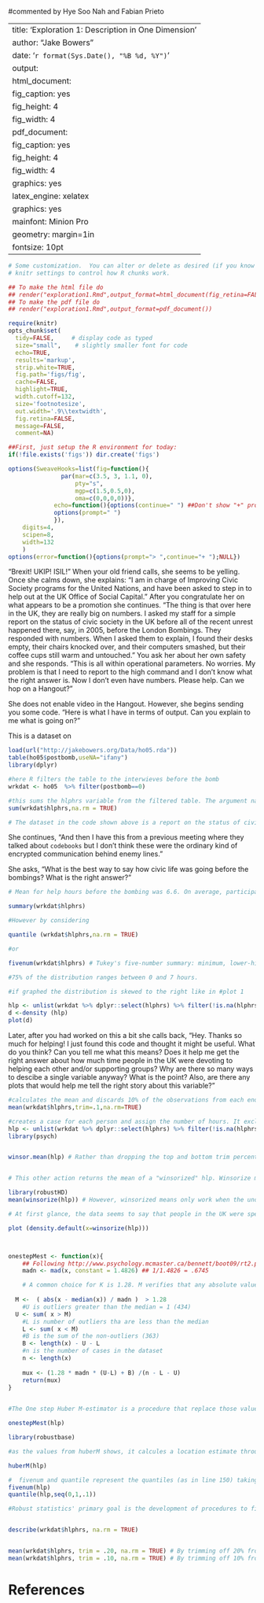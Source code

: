 #commented by Hye Soo Nah and Fabian Prieto

---
title: 'Exploration 1: Description in One Dimension'
author: "Jake Bowers"
date: '`r format(Sys.Date(), "%B %d, %Y")`'
output:
  html_document:
    fig_caption: yes
    fig_height: 4
    fig_width: 4
  pdf_document:
    fig_caption: yes
    fig_height: 4
    fig_width: 4
    graphics: yes
    latex_engine: xelatex
graphics: yes
mainfont: Minion Pro
geometry: margin=1in
fontsize: 10pt
---

<!-- Make this document using library(rmarkdown); render("exploration1.Rmd") -->
\input{mytexsymbols}



```r
# Some customization.  You can alter or delete as desired (if you know what you are doing).
# knitr settings to control how R chunks work.

## To make the html file do
## render("exploration1.Rmd",output_format=html_document(fig_retina=FALSE))
## To make the pdf file do
## render("exploration1.Rmd",output_format=pdf_document())

require(knitr)
opts_chunk$set(
  tidy=FALSE,     # display code as typed
  size="small",    # slightly smaller font for code
  echo=TRUE,
  results='markup',
  strip.white=TRUE,
  fig.path='figs/fig',
  cache=FALSE,
  highlight=TRUE,
  width.cutoff=132,
  size='footnotesize',
  out.width='.9\\textwidth',
  fig.retina=FALSE,
  message=FALSE,
  comment=NA)
```


```r
##First, just setup the R environment for today:
if(!file.exists('figs')) dir.create('figs')

options(SweaveHooks=list(fig=function(){
			   par(mar=c(3.5, 3, 1.1, 0),
			       pty="s",
			       mgp=c(1.5,0.5,0),
			       oma=c(0,0,0,0))},
			 echo=function(){options(continue=" ") ##Don't show "+" prompts,
			 options(prompt=" ")
			 }),
	digits=4,
	scipen=8,
	width=132
	)
options(error=function(){options(prompt="> ",continue="+ ");NULL})
```

"Brexit! UKIP! ISIL!" When your old friend calls, she seems to be yelling. Once
she calms down, she explains: "I am in charge of Improving Civic Society
programs for the United Nations, and have been asked to step in to help out at
the UK Office of Social Capital." After you congratulate her on what appears to
be a promotion she continues. "The thing is that over here in the UK, they are
really big on numbers. I asked my staff for a simple report on the status of
civic society in the UK before all of the recent unrest happened there, say, in
2005, before the London Bombings. They responded with numbers. When I asked
them to explain, I found their desks empty, their chairs knocked over, and
their computers smashed, but their coffee cups still warm and untouched." You
ask her about her own safety and she responds. "This is all within operational
parameters. No worries. My problem is that I need to report to the high command
and I don't know what the right answer is. Now I don't even have numbers. Please help. Can we hop on a
Hangout?"

She does not enable video in the Hangout. However, she begins sending you some
code. "Here is what I have in terms of output. Can you explain to me what is
going on?"

This is a dataset on 
```r
load(url("http://jakebowers.org/Data/ho05.rda"))
table(ho05$postbomb,useNA="ifany")
library(dplyr)

#here R filters the table to the interwieves before the bomb
wrkdat <- ho05  %>% filter(postbomb==0)

#this sums the hlphrs variable from the filtered table. The argument na.rm should be set to TRUE to have a numerical result. hlphrs (help hours) is the sum of grphrs (hours on a group) and infhrs 
sum(wrkdat$hlphrs,na.rm = TRUE)

# The dataset in the code shown above is a report on the status of civic society in the UK before and after the London Bombings. According to the table, 800 (out of 1000) participants were interviewed before the bombing and 200 after the bombing. Attached the 'dpylr' package and ran the following code. The total number of help hours of the 800 participants interviewed before the bombing, according to the 'sum' code, was 5287 hours.
```

She continues, "And then I have this from a previous meeting where they talked about `codebooks` but I don't think these were the ordinary kind of encrypted communication behind enemy lines."

\begin{small}
\begin{verbatim}
  ### CODEBOOK
  postbomb: 1=interviewed after the bombing, 0=interviewed before the bombing

  grphrs: 6.1.1 Which of the following groups, clubs or organisations
    have you been involved with during the last 12 months? That's anything
    you've taken part in, supported, or that you've helped in any way, either
    on your own or with others. Please exclude giving money and anything that
    was a requirement of your job.

    6.1.2 In the last 12 months have you given unpaid help to any groups, clubs or
    organisations in any of the following ways?

    6.1.5 Approximately how many hours have you spent helping this/these group(s),
    club(s) or organisation(s) in the past 4 weeks?

  infhrs: In the last 12 months have you done any of the following things,
    unpaid, for someone who was not a relative?

    This is any unpaid help you, as an individual, may have given to other people,
    that is apart from any help given through a group, club or organisation. This
    could be help for a friend, neighbour or someone else but not a relative.

    6.4.4 Now just thinking about the past 4 weeks. Approximately how many hours
    have you spent doing this kind of thing/these kind of things in the past 4
    weeks?

  hlphrs: grphrs+infhrs
\end{verbatim}
\end{small}

She asks, "What is the best way to say how civic life was going before the bombings? What is the right answer?"



```r

# Mean for help hours before the bombing was 6.6. On average, participants had spent 6.6 hours in their previous month helping others through groups, clubs and organizations. However, taking a closer look, the outliers had skewed the average (median = 1). 

summary(wrkdat$hlphrs)

#However by considering 

quantile (wrkdat$hlphrs,na.rm = TRUE)

#or

fivenum(wrkdat$hlphrs) # Tukey's five-number summary: minimum, lower-hinge, median, upper-hinge, maximum

#75% of the distribution ranges between 0 and 7 hours. 

#if graphed the distribution is skewed to the right like in #plot 1

hlp <- unlist(wrkdat %>% dplyr::select(hlphrs) %>% filter(!is.na(hlphrs)))
d <-density (hlp)
plot(d)


```


Later, after you had worked on this a bit she calls back, "Hey. Thanks so much
for helping! I just found this code and thought it might be useful. What do you
think? Can you tell me what this means? Does it help me get the right answer
about how much time people in the UK were devoting to helping each other and/or
supporting groups? Why are there so many ways to descibe a single variable
anyway? What is the point?  Also, are there any plots that would help me tell
the right story about this variable?"

```r

#calculates the mean and discards 10% of the observations from each end
mean(wrkdat$hlphrs,trim=.1,na.rm=TRUE)

#creates a case for each person and assign the number of hours. It exclude the NA's
hlp <- unlist(wrkdat %>% dplyr::select(hlphrs) %>% filter(!is.na(hlphrs)))
library(psych)


winsor.mean(hlp) # Rather than dropping the top and bottom trim percent like the previous code, the extreme values (of the top and bottom 10%?) can be replaced with values at the trim and 1- trim quantiles. Using this calculation, we can see that the winsor mean is 3.13. The winsorized mean is a useful estimator because it is less sensitive to outliers than the mean but will still give a reasonable estimate of central tendency or mean for almost all statistical models. As the sample had many outliers, this could be a better estimated time of hours for helping others before the bombings.


# This other action returns the mean of a "winsorized" hlp. Winsorize means that data is cleaned by means of winsorization, i.e., by shrinking outlying observations to the border of the main part of the data. It is a method of censoring data by transforming the top and bottom 5% values to them  

library(robustHD)
mean(winsorize(hlp)) # However, winsorized means only work when the underlying distribution is symmetric. In this dataset, the distribution of help hours is asymmetric and thus the winsorized mean is unlikely to servne as an unbiased estimator for the mean. Therefore, by winsorizing ALL the values in 'hlp' and then calculating the mean, we can get a more accurate estimator. In this case, the mean for total help hours is 1.80. Winsorizing focus on a specific portion of the cases defining, in this case a smaller scale between those who help and those who don't, as it is shown in plot #2

# At first glance, the data seems to say that people in the UK were spending 6.6 hours helping others through clubs, groups and organizations before the London bombing. However, upon closer examination, this average was distorted by the outliers who spent significantly more time in helping others than the average UK citizen. By computing means through different methods, we could obtain a more accurate and less biased observation concerning the average time people in the UK spent in helping others.

plot (density.default(x=winsorize(hlp)))



onestepMest <- function(x){
	## Following http://www.psychology.mcmaster.ca/bennett/boot09/rt2.pdf
	madn <- mad(x, constant = 1.4826) ## 1/1.4826 = .6745

	# A common choice for K is 1.28. M verifies that any absolute value of each element minus the median is greater than K=1.28
	
  M <-  ( abs(x - median(x)) / madn )  > 1.28
	#U is outliers greater than the median = 1 (434)
  U <- sum( x > M)
	#L is number of outliers tha are less than the median
	L <- sum( x < M)
	#B is the sum of the non-outliers (363)
	B <- length(x) - U - L
	#n is the number of cases in the dataset
	n <- length(x)
	
	mux <- (1.28 * madn * (U-L) + B) /(n - L - U)
	return(mux)
}

 
#The One step Huber M-estimator is a procedure that replace those values that are significatly different from the rest of the observation

onestepMest(hlp)

library(robustbase)

#as the values from huberM shows, it calcules a location estimate through several iterations

huberM(hlp)

#  fivenum and quantile represent the quantiles (as in line 150) taking different ranges to see the distribution
fivenum(hlp)
quantile(hlp,seq(0,1,.1))

#Robust statistics' primary goal is the development of procedures to find the structure best fitting the majority of the data.


describe(wrkdat$hlphrs, na.rm = TRUE)


mean(wrkdat$hlphrs, trim = .20, na.rm = TRUE) # By trimming off 20% from each end, we can see that the mean changed to 2.2 hours. 
mean(wrkdat$hlphrs, trim = .10, na.rm = TRUE) # By trimming off 10% from each end, we can see that the mean changed to 3.3 hours. 


```

<!-- see also https://dornsife.usc.edu/labs/rwilcox/software/ and WRS:::mest  https://dornsife.usc.edu/assets/sites/239/docs/WRS2.pdf and the MASS library--->

# References
